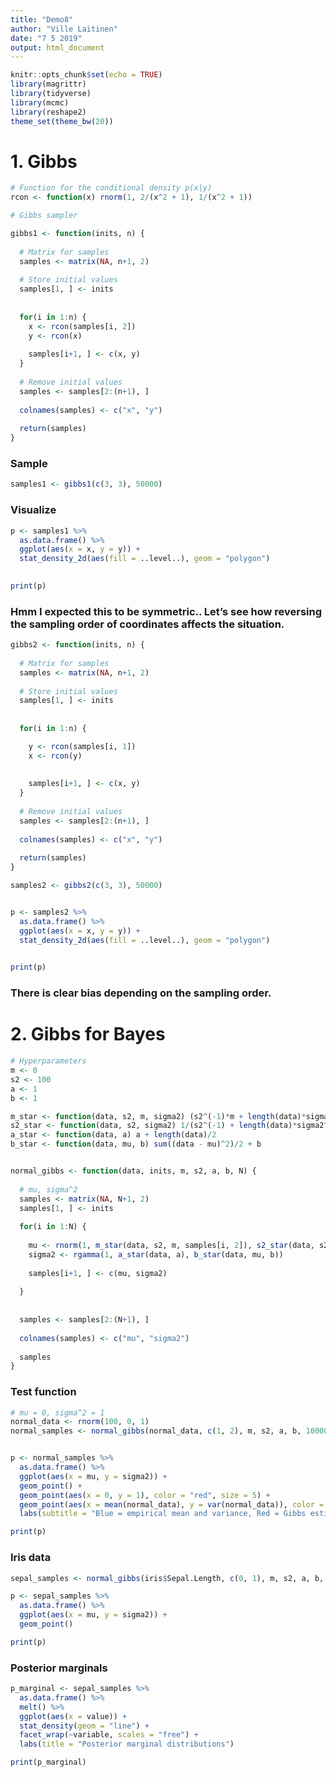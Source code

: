 ```yaml
---
title: "Demo8"
author: "Ville Laitinen"
date: "7 5 2019"
output: html_document
---
```


```r
knitr::opts_chunk$set(echo = TRUE)
library(magrittr)
library(tidyverse)
library(mcmc)
library(reshape2)
theme_set(theme_bw(20))
```


# 1. Gibbs

```r
# Function for the conditional density p(x|y)
rcon <- function(x) rnorm(1, 2/(x^2 + 1), 1/(x^2 + 1))

# Gibbs sampler

gibbs1 <- function(inits, n) {
  
  # Matrix for samples
  samples <- matrix(NA, n+1, 2)
  
  # Store initial values
  samples[1, ] <- inits
  
  
  for(i in 1:n) {
    x <- rcon(samples[i, 2])
    y <- rcon(x)
    
    samples[i+1, ] <- c(x, y)
  }
  
  # Remove initial values
  samples <- samples[2:(n+1), ]
  
  colnames(samples) <- c("x", "y")
  
  return(samples)
}

```

### Sample

```r

samples1 <- gibbs1(c(3, 3), 50000)

```

### Visualize

```r

p <- samples1 %>% 
  as.data.frame() %>% 
  ggplot(aes(x = x, y = y)) +
  stat_density_2d(aes(fill = ..level..), geom = "polygon")
  

print(p)

```

### Hmm I expected this to be symmetric.. Let's see how reversing the sampling order of coordinates affects the situation.

```r
gibbs2 <- function(inits, n) {
  
  # Matrix for samples
  samples <- matrix(NA, n+1, 2)
  
  # Store initial values
  samples[1, ] <- inits
  
  
  for(i in 1:n) {

    y <- rcon(samples[i, 1])
    x <- rcon(y)
    
    
    samples[i+1, ] <- c(x, y)
  }
  
  # Remove initial values
  samples <- samples[2:(n+1), ]
  
  colnames(samples) <- c("x", "y")
  
  return(samples)
}
```



```r

samples2 <- gibbs2(c(3, 3), 50000)


p <- samples2 %>% 
  as.data.frame() %>% 
  ggplot(aes(x = x, y = y)) +
  stat_density_2d(aes(fill = ..level..), geom = "polygon")
  

print(p)

```

### There is clear bias depending on the sampling order.


# 2. Gibbs for Bayes

```r

# Hyperparameters
m <- 0
s2 <- 100
a <- 1
b <- 1

m_star <- function(data, s2, m, sigma2) (s2^(-1)*m + length(data)*sigma2^(-1)*mean(data))/(s2^(-1) + length(data)*sigma2^(-1))
s2_star <- function(data, s2, sigma2) 1/(s2^(-1) + length(data)*sigma2^(-1))
a_star <- function(data, a) a + length(data)/2
b_star <- function(data, mu, b) sum((data - mu)^2)/2 + b


normal_gibbs <- function(data, inits, m, s2, a, b, N) {
  
  # mu, sigma^2
  samples <- matrix(NA, N+1, 2)
  samples[1, ] <- inits
  
  for(i in 1:N) {
    
    mu <- rnorm(1, m_star(data, s2, m, samples[i, 2]), s2_star(data, s2, samples[i, 2]))
    sigma2 <- rgamma(1, a_star(data, a), b_star(data, mu, b))
   
    samples[i+1, ] <- c(mu, sigma2)
     
  }
  
  
  samples <- samples[2:(N+1), ]
  
  colnames(samples) <- c("mu", "sigma2")
  
  samples
}


```



### Test function

```r

# mu = 0, sigma^2 = 1
normal_data <- rnorm(100, 0, 1)
normal_samples <- normal_gibbs(normal_data, c(1, 2), m, s2, a, b, 10000)


p <- normal_samples %>% 
  as.data.frame() %>% 
  ggplot(aes(x = mu, y = sigma2)) + 
  geom_point() + 
  geom_point(aes(x = 0, y = 1), color = "red", size = 5) +
  geom_point(aes(x = mean(normal_data), y = var(normal_data)), color = "blue", size = 5) +
  labs(subtitle = "Blue = empirical mean and variance, Red = Gibbs estimate")

print(p)

```


### Iris data

```r

sepal_samples <- normal_gibbs(iris$Sepal.Length, c(0, 1), m, s2, a, b, 10000)

p <- sepal_samples %>% 
  as.data.frame() %>% 
  ggplot(aes(x = mu, y = sigma2)) + 
  geom_point()

print(p)

```


### Posterior marginals

```r

p_marginal <- sepal_samples %>% 
  as.data.frame() %>%
  melt() %>% 
  ggplot(aes(x = value)) + 
  stat_density(geom = "line") +
  facet_wrap(~variable, scales = "free") +
  labs(title = "Posterior marginal distributions")

print(p_marginal)

```


